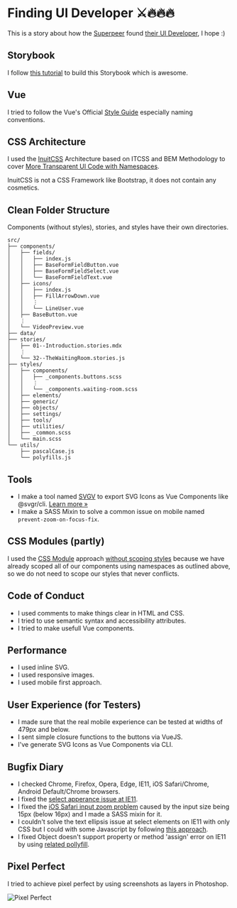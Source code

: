 
<Meta title="Docs/Introduction" />

# Finding UI Developer ⚔️🔥🔥🔥

This is a story about how the [Superpeer](https://twitter.com/superpeer) found [their UI Developer](https://github.com/hayatbiralem), I hope :)

## Storybook

I follow [this tutorial](https://www.learnstorybook.com/intro-to-storybook/vue/en/get-started/) to build this Storybook which is awesome.

## Vue

I tried to follow the Vue's Official [Style Guide](https://vuejs.org/v2/style-guide/) especially naming conventions.

## CSS Architecture

I used the [InuitCSS](https://github.com/inuitcss/inuitcss/) Architecture based on ITCSS and BEM Methodology to cover [More Transparent UI Code with Namespaces](https://csswizardry.com/2015/03/more-transparent-ui-code-with-namespaces/).

InuitCSS is not a CSS Framework like Bootstrap, it does not contain any cosmetics.

## Clean Folder Structure

Components (without styles), stories, and styles have their own directories.

```
src/
├── components/
│   ├── fields/
│   │   ├── index.js
│   │   ├── BaseFormFieldButton.vue
│   │   ├── BaseFormFieldSelect.vue
│   │   └── BaseFormFieldText.vue
│   ├── icons/
│   │   ├── index.js
│   │   ├── FillArrowDown.vue
│   │   ⋮
│   │   └── LineUser.vue
│   ├── BaseButton.vue
│   ⋮
│   └── VideoPreview.vue
├── data/
├── stories/
│   ├── 01--Introduction.stories.mdx
│   ⋮
│   └── 32--TheWaitingRoom.stories.js
├── styles/
│   ├── components/
│   │   ├── _components.buttons.scss
│   │   ⋮
│   │   └── _components.waiting-room.scss
│   ├── elements/
│   ├── generic/
│   ├── objects/
│   ├── settings/
│   ├── tools/
│   ├── utilities/
│   ├── _common.scss
│   └── main.scss
└── utils/
    ├── pascalCase.js
    └── polyfills.js
```

## Tools

- I make a tool named [SVGV](/?path=/story/docs-svgv--page#svg-what) to export SVG Icons as Vue Components like @svgr/cli. [Learn more &raquo;](/?path=/story/docs-svgv--page#svg-what)
- I make a SASS Mixin to solve a common issue on mobile named `prevent-zoom-on-focus-fix`.

## CSS Modules (partly)

I used the [CSS Module](https://css-tricks.com/css-modules-part-1-need/) approach <ins>without scoping styles</ins> because we have already scoped all of our components using namespaces as outlined above, so we do not need to scope our styles that never conflicts.

## Code of Conduct

- I used comments to make things clear in HTML and CSS.
- I tried to use semantic syntax and accessibility attributes.
- I tried to make usefull Vue components.

## Performance

- I used inline SVG.
- I used responsive images.
- I used mobile first approach.

## User Experience (for Testers)

- I made sure that the real mobile experience can be tested at widths of 479px and below.
- I sent simple closure functions to the buttons via VueJS.
- I've generate SVG Icons as Vue Components via CLI.

## Bugfix Diary

- I checked Chrome, Firefox, Opera, Edge, IE11, iOS Safari/Chrome, Android Default/Chrome browsers.
- I fixed the [select apperance issue at IE11](https://gist.github.com/vladimirsiljkovic/ef176cae54d3c4d1992907e1e0723210).
- I fixed the [iOS Safari input zoom problem](https://thingsthemselves.com/no-input-zoom-in-safari-on-iphone-the-pixel-perfect-way/#:~:text=The%20cause%20of%20this%20issue,size%20is%20less%20than%2016px) caused by the input size being 15px (below 16px) and I made a SASS mixin for it.
- I couldn't solve the text ellipsis issue at select elements on IE11 with only CSS but I could with some Javascript by following [this approach](https://nikitahl.com/text-overflow-ellipsis-on-select-tag/).
- I fixed Object doesn't support property or method 'assign' error on IE11 by using [related pollyfill](https://stackoverflow.com/a/39021339/1227926).

## Pixel Perfect

I tried to achieve pixel perfect by using screenshots as layers in Photoshop.

<img src={PixelPerfect} alt="Pixel Perfect" />
